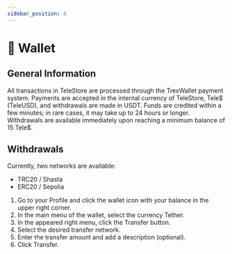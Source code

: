 ```yaml
---
sidebar_position: 4
---
```


# 👛 Wallet

## General Information

All transactions in TeleStore are processed through the TrexWallet payment system. Payments are accepted in the internal currency of TeleStore, Tele$ (TeleUSD), and withdrawals are made in USDT. Funds are credited within a few minutes; in rare cases, it may take up to 24 hours or longer. Withdrawals are available immediately upon reaching a minimum balance of 15 Tele$.

## Withdrawals

Currently, two networks are available:
- TRC20 / Shasta
- ERC20 / Sepolia

1. Go to your <span className="button">Profile</span> and click the wallet icon with your balance in the upper right corner.
2. In the main menu of the wallet, select the currency <span className="button">Tether</span>.
3. In the appeared right menu, click the <span className="button">Transfer</span> button.
4. Select the desired transfer network.
5. Enter the transfer amount and add a description (optional).
6. Click <span className="button">Transfer</span>.